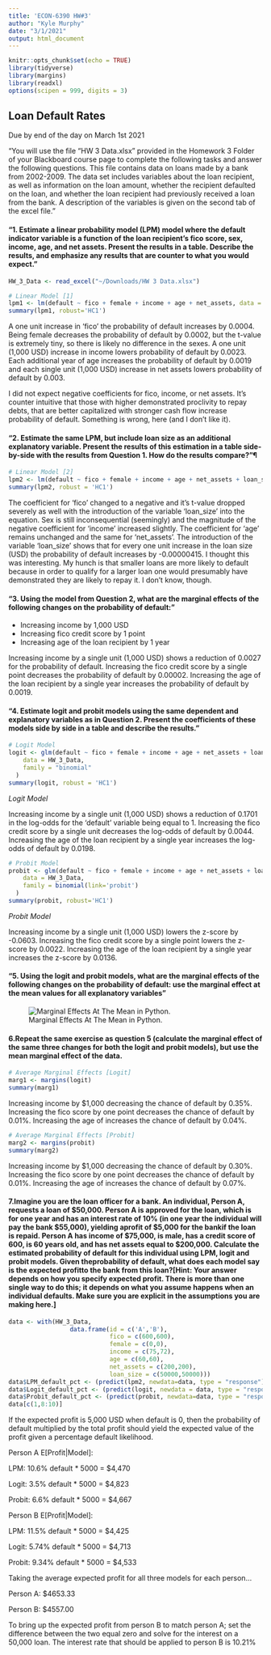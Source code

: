 ```yaml
---
title: 'ECON-6390 HW#3'
author: "Kyle Murphy"
date: "3/1/2021"
output: html_document
---
```

 
```r
knitr::opts_chunk$set(echo = TRUE)
library(tidyverse)
library(margins)
library(readxl)
options(scipen = 999, digits = 3)
```

## Loan Default Rates
Due by end of the day on March 1st 2021

"You will use the file “HW 3 Data.xlsx” provided in the Homework 3 Folder of your Blackboard course page to complete the following tasks and answer the following questions. This file contains data on loans made by a bank from 2002-2009. The data set includes variables about the loan recipient, as well as information on the loan amount, whether the recipient defaulted on the loan, and whether the loan recipient had previously received a loan from the bank. A description of the variables is given on the second tab of the excel file."


#### "1. Estimate a linear probability model (LPM) model where the default indicator variable is a function of the loan recipient’s fico score, sex, income, age, and net assets. Present the results in a table. Describe the results, and emphasize any results that are counter to what you would expect."

```r
HW_3_Data <- read_excel("~/Downloads/HW 3 Data.xlsx")
```

```r
# Linear Model [1]
lpm1 <- lm(default ~ fico + female + income + age + net_assets, data = HW_3_Data)
summary(lpm1, robust='HC1')
```

A one unit increase in 'fico' the probability of default increases by 0.0004. Being female decreases the probability of default by 0.0002, but the t-value is extremely tiny, so there is likely no difference in the sexes. A one unit (1,000 USD) increase in income lowers probability of default by 0.0023. Each additional year of age increases the probability of default by 0.0019 and each single unit (1,000 USD) increase in net assets lowers probability of default by 0.003.

I did not expect negative coefficients for fico, income, or net assets. It's counter intuitive that those with higher demonstrated proclivity to repay debts, that are better capitalized with stronger cash flow increase probability of default. Something is wrong, here (and I don't like it).

#### "2. Estimate the same LPM, but include loan size as an additional explanatory variable. Present the results of this estimation in a table side-by-side with the results from Question 1. How do the results compare?"¶

```r
# Linear Model [2]
lpm2 <- lm(default ~ fico + female + income + age + net_assets + loan_size, data = HW_3_Data)
summary(lpm2, robust = 'HC1')
```
 

The coefficient for 'fico' changed to a negative and it's t-value dropped severely as well with the introduction of the variable 'loan_size' into the equation. Sex is still inconsequential (seemingly) and the magnitude of the negative coefficient for 'income' increased slightly. The coefficient for 'age' remains unchanged and the same for 'net_assets'. The introduction of the variable 'loan_size' shows that for every one unit increase in the loan size (USD) the probability of default increases by -0.00000415. I thought this was interesting. My hunch is that smaller loans are more likely to default because in order to qualify for a larger loan one would presumably have demonstrated they are likely to repay it. I don't know, though.


#### "3. Using the model from Question 2, what are the marginal effects of the following changes on the probability of default:"

* Increasing income by 1,000 USD
* Increasing fico credit score by 1 point
* Increasing age of the loan recipient by 1 year

Increasing income by a single unit (1,000 USD) shows a reduction of 0.0027 for the probability of default. Increasing the fico credit score by a single point decreases the probability of default by 0.00002. Increasing the age of the loan recipient by a single year increases the probability of default by 0.0019.


#### "4. Estimate logit and probit models using the same dependent and explanatory variables as in Question 2. Present the coefficients of these models side by side in a table and describe the results."

```r
# Logit Model
logit <- glm(default ~ fico + female + income + age + net_assets + loan_size,
    data = HW_3_Data,
    family = "binomial"
  )
summary(logit, robust = 'HC1')
```

*Logit Model*

Increasing income by a single unit (1,000 USD) shows a reduction of 0.1701 in the log-odds for the 'default' variable being equal to 1. Increasing the fico credit score by a single unit decreases the log-odds of default by 0.0044. Increasing the age of the loan recipient by a single year increases the log-odds of default by 0.0198. 

```r
# Probit Model
probit <- glm(default ~ fico + female + income + age + net_assets + loan_size,
    data = HW_3_Data,
    family = binomial(link='probit')
  )
summary(probit, robust='HC1')
```

*Probit Model*

Increasing income by a single unit (1,000 USD) lowers the z-score by -0.0603. Increasing the fico credit score by a single point lowers the z-score by 0.0022. Increasing the age of the loan recipient by a single year increases the z-score by 0.0136.

#### "5. Using the logit and probit models, what are the marginal effects of the following changes on the probability of default: use the marginal effect at the mean values for all explanatory variables"

![Marginal Effects At The Mean in Python.](/Users/kyle/Desktop/Screen Shot 2021-03-01 at 9.19.00 PM.png)

#### 6.Repeat  the same  exercise  as  question  5  (calculate  the  marginal  effect  of  the  same  three changes  for  both  the  logit  and  probit  models), but  use  the mean marginal  effect of  the data.


```r
# Average Marginal Effects [Logit]
marg1 <- margins(logit)
summary(marg1)
```

Increasing income by $1,000 decreasing the chance of default by 0.35%. Increasing the fico score by one point decreases the chance of default by 0.01%. Increasing the age of increases the chance of default by 0.04%.

```r
# Average Marginal Effects [Probit]
marg2 <- margins(probit)
summary(marg2)
```

Increasing income by $1,000 decreasing the chance of default by 0.30%. Increasing the fico score by one point decreases the chance of default by 0.01%. Increasing the age of increases the chance of default by 0.07%. 

#### 7.Imagine you are the loan officer for a bank. An individual, Person A, requests a loan of $50,000. Person A is approved for the loan, which is for one year and has an interest rate of 10% (in one year the individual will pay the bank $55,000), yielding aprofit of $5,000 for the bankif the loan is repaid. Person A has income of $75,000, is male, has a credit score of 600, is 60 years old, and has net assets equal to $200,000. Calculate the estimated probability  of  default  for  this  individual  using  LPM,  logit  and  probit  models.  Given theprobability of default, what does each model say is the expected profitto the bank from this loan?[Hint: Your answer depends on how you specify expected profit. There is more than one single way to do this; it depends on what you assume happens when an individual defaults. Make sure you are explicit in the assumptions you are making here.]

```r
data <- with(HW_3_Data,
                 data.frame(id = c('A','B'),
                            fico = c(600,600),
                            female = c(0,0),
                            income = c(75,72),
                            age = c(60,60),
                            net_assets = c(200,200),
                            loan_size = c(50000,50000)))
data$LPM_default_pct <- (predict(lpm2, newdata=data, type = "response")) * 100
data$Logit_default_pct <- (predict(logit, newdata = data, type = "response"))* 100
data$Probit_default_pct <- (predict(probit, newdata=data, type = "response"))* 100
data[c(1,8:10)]
```

If the expected profit is 5,000 USD when default is 0, then the probability of default multiplied by the total profit should yield the expected value of the profit given a percentage default likelihood. 

Person A E[Profit|Model]:

LPM:    10.6% default * 5000 = $4,470

Logit:   3.5% default * 5000 = $4,823

Probit:  6.6% default * 5000 = $4,667

Person B E[Profit|Model]:

LPM:    11.5% default * 5000 = $4,425

Logit:   5.74% default * 5000 = $4,713

Probit:  9.34% default * 5000 = $4,533


Taking the average expected profit for all three models for each person...

Person A: $4653.33

Person B: $4557.00

To bring up the expected profit from person B to match person A;
set the difference between the two equal zero and solve for the interest on a 50,000 loan.
The interest rate that should be applied to person B is 10.21%